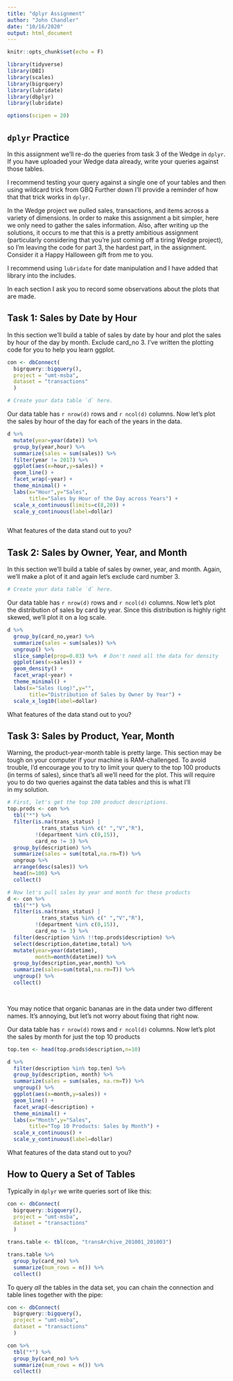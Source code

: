 ```yaml
---
title: "dplyr Assignment"
author: "John Chandler"
date: "10/16/2020"
output: html_document
---
```


```r
knitr::opts_chunk$set(echo = F)

library(tidyverse)
library(DBI)
library(scales)
library(bigrquery)
library(lubridate)
library(dbplyr)
library(lubridate)

options(scipen = 20)

```

## `dplyr` Practice

In this assignment we'll re-do the queries from task 3 of the Wedge in `dplyr`. If you have
uploaded your Wedge data already, write your queries against those tables. 

I recommend testing your query against a single one of your tables and then 
using wildcard trick from GBQ Further down 
I'll provide a reminder of how that that trick works in `dplyr`. 

In the Wedge project we pulled sales, transactions, and items across a variety 
of dimensions. In order to make this assignment a bit simpler, here 
we only need to gather the sales information. Also, after writing up the solutions, 
it occurs to me that this is a pretty ambitious assignment (particularly considering
that you're just coming off a tiring Wedge project), so I'm leaving the code for part
3, the hardest part, in the assignment. Consider it a Happy Halloween gift from 
me to you. 

I recommend using `lubridate` for date manipulation and I have added that library
into the includes.

In each section I ask you to record some observations about the plots that are made.

## Task 1: Sales by Date by Hour

In this section we'll build a table of sales by date by hour and plot the 
sales by hour of the day by month. Exclude card_no 3. I've written the plotting code for you
to help you learn ggplot. 

```r
con <- dbConnect(
  bigrquery::bigquery(),
  project = "umt-msba",
  dataset = "transactions"
  )

# Create your data table `d` here. 


```

Our data table has `r nrow(d)` rows and `r ncol(d)` columns. Now let's 
plot the sales by hour of the day for each of the years in the 
data.

```r
d %>% 
  mutate(year=year(date)) %>% 
  group_by(year,hour) %>% 
  summarize(sales = sum(sales)) %>% 
  filter(year != 2017) %>% 
  ggplot(aes(x=hour,y=sales)) + 
  geom_line() + 
  facet_wrap(~year) + 
  theme_minimal() + 
  labs(x="Hour",y="Sales",
       title="Sales by Hour of the Day across Years") + 
  scale_x_continuous(limits=c(8,20)) + 
  scale_y_continuous(label=dollar)



```

What features of the data stand out to you? 

<!-- Your commentary here --> 

## Task 2: Sales by Owner, Year, and Month

In this section we'll build a table of sales by owner, year, and month. 
Again, we'll make a plot of it and again let's exclude card number 3.

```r

# Create your data table `d` here. 

```

Our data table has `r nrow(d)` rows and `r ncol(d)` columns. Now let's 
plot the distribution of sales by card by year. Since this distribution is
highly right skewed, we'll plot it on a log scale. 


```r
d %>% 
  group_by(card_no,year) %>% 
  summarize(sales = sum(sales)) %>% 
  ungroup() %>% 
  slice_sample(prop=0.03) %>%  # Don't need all the data for density
  ggplot(aes(x=sales)) + 
  geom_density() + 
  facet_wrap(~year) + 
  theme_minimal() + 
  labs(x="Sales (Log)",y="",
       title="Distribution of Sales by Owner by Year") + 
  scale_x_log10(label=dollar)


```

What features of the data stand out to you? 

<!-- Your commentary here --> 


## Task 3: Sales by Product, Year, Month

Warning, the product-year-month table is pretty large. This section may 
be tough on your computer if your machine is RAM-challenged. To avoid trouble, 
I'd encourage you to try to limit your query to the top 100 products (in terms
of sales), since that's all we'll need for the plot. This will require you to 
do two queries against the data tables and this is what I'll  
in my solution. 

```r
# First, let's get the top 100 product descriptions. 
top.prods <- con %>% 
  tbl("*") %>% 
  filter(is.na(trans_status) | 
           trans_status %in% c(" ","V","R"),
         !(department %in% c(0,15)),
         card_no != 3) %>% 
  group_by(description) %>% 
  summarize(sales = sum(total,na.rm=T)) %>% 
  ungroup %>% 
  arrange(desc(sales)) %>% 
  head(n=100) %>% 
  collect()

# Now let's pull sales by year and month for these products
d <- con %>% 
  tbl("*") %>% 
  filter(is.na(trans_status) | 
           trans_status %in% c(" ","V","R"),
         !(department %in% c(0,15)),
         card_no != 3) %>% 
  filter(description %in% !!top.prods$description) %>% 
  select(description,datetime,total) %>% 
  mutate(year=year(datetime),
         month=month(datetime)) %>% 
  group_by(description,year,month) %>% 
  summarize(sales=sum(total,na.rm=T)) %>% 
  ungroup() %>% 
  collect()

  
```
You may notice that organic bananas are in the data under two different names. It's annoying,
but let's not worry about fixing that right now.


Our data table has `r nrow(d)` rows and `r ncol(d)` columns. Now let's 
plot the sales by month for just the top 10 products

```r
top.ten <- head(top.prods$description,n=10)

d %>% 
  filter(description %in% top.ten) %>% 
  group_by(description, month) %>% 
  summarize(sales = sum(sales, na.rm=T)) %>% 
  ungroup() %>% 
  ggplot(aes(x=month,y=sales)) + 
  geom_line() + 
  facet_wrap(~description) + 
  theme_minimal() + 
  labs(x="Month",y="Sales",
       title="Top 10 Products: Sales by Month") + 
  scale_x_continuous() + 
  scale_y_continuous(label=dollar)


```

What features of the data stand out to you? 

<!-- Your commentary here --> 



## How to Query a Set of Tables

Typically in `dplyr` we write queries sort of like this: 
```r
con <- dbConnect(
  bigrquery::bigquery(),
  project = "umt-msba",
  dataset = "transactions"
  )

trans.table <- tbl(con, "transArchive_201001_201003")

trans.table %>% 
  group_by(card_no) %>% 
  summarize(num_rows = n()) %>% 
  collect()

```

To query *all* the tables in the data set, you can chain the connection and 
table lines together with the pipe:

```r
con <- dbConnect(
  bigrquery::bigquery(),
  project = "umt-msba",
  dataset = "transactions"
  )

con %>% 
  tbl("*") %>% 
  group_by(card_no) %>% 
  summarize(num_rows = n()) %>% 
  collect()

```

